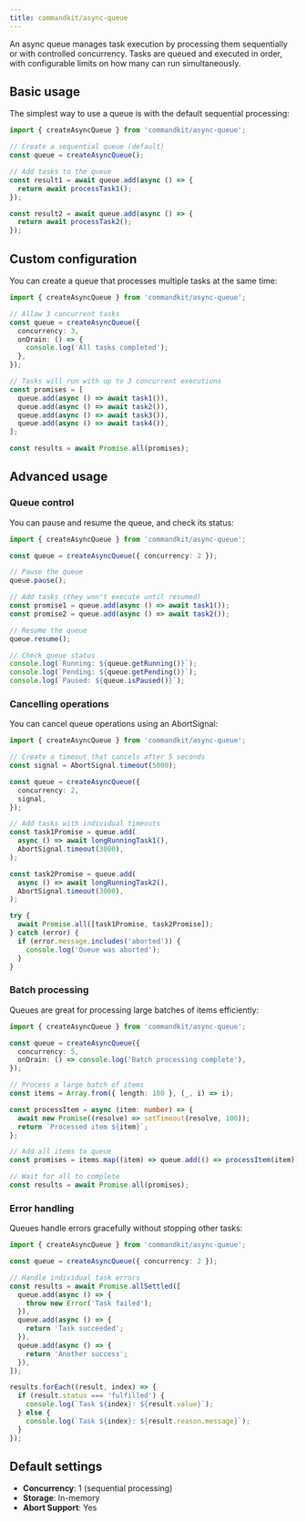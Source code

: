 ```yaml
---
title: commandkit/async-queue
---
```


An async queue manages task execution by processing them sequentially
or with controlled concurrency. Tasks are queued and executed in
order, with configurable limits on how many can run simultaneously.

## Basic usage

The simplest way to use a queue is with the default sequential
processing:

```typescript
import { createAsyncQueue } from 'commandkit/async-queue';

// Create a sequential queue (default)
const queue = createAsyncQueue();

// Add tasks to the queue
const result1 = await queue.add(async () => {
  return await processTask1();
});

const result2 = await queue.add(async () => {
  return await processTask2();
});
```

## Custom configuration

You can create a queue that processes multiple tasks at the same time:

```typescript
import { createAsyncQueue } from 'commandkit/async-queue';

// Allow 3 concurrent tasks
const queue = createAsyncQueue({
  concurrency: 3,
  onDrain: () => {
    console.log('All tasks completed');
  },
});

// Tasks will run with up to 3 concurrent executions
const promises = [
  queue.add(async () => await task1()),
  queue.add(async () => await task2()),
  queue.add(async () => await task3()),
  queue.add(async () => await task4()),
];

const results = await Promise.all(promises);
```

## Advanced usage

### Queue control

You can pause and resume the queue, and check its status:

```typescript
import { createAsyncQueue } from 'commandkit/async-queue';

const queue = createAsyncQueue({ concurrency: 2 });

// Pause the queue
queue.pause();

// Add tasks (they won't execute until resumed)
const promise1 = queue.add(async () => await task1());
const promise2 = queue.add(async () => await task2());

// Resume the queue
queue.resume();

// Check queue status
console.log(`Running: ${queue.getRunning()}`);
console.log(`Pending: ${queue.getPending()}`);
console.log(`Paused: ${queue.isPaused()}`);
```

### Cancelling operations

You can cancel queue operations using an AbortSignal:

```typescript
import { createAsyncQueue } from 'commandkit/async-queue';

// Create a timeout that cancels after 5 seconds
const signal = AbortSignal.timeout(5000);

const queue = createAsyncQueue({
  concurrency: 2,
  signal,
});

// Add tasks with individual timeouts
const task1Promise = queue.add(
  async () => await longRunningTask1(),
  AbortSignal.timeout(3000),
);

const task2Promise = queue.add(
  async () => await longRunningTask2(),
  AbortSignal.timeout(3000),
);

try {
  await Promise.all([task1Promise, task2Promise]);
} catch (error) {
  if (error.message.includes('aborted')) {
    console.log('Queue was aborted');
  }
}
```

### Batch processing

Queues are great for processing large batches of items efficiently:

```typescript
import { createAsyncQueue } from 'commandkit/async-queue';

const queue = createAsyncQueue({
  concurrency: 5,
  onDrain: () => console.log('Batch processing complete'),
});

// Process a large batch of items
const items = Array.from({ length: 100 }, (_, i) => i);

const processItem = async (item: number) => {
  await new Promise((resolve) => setTimeout(resolve, 100));
  return `Processed item ${item}`;
};

// Add all items to queue
const promises = items.map((item) => queue.add(() => processItem(item)));

// Wait for all to complete
const results = await Promise.all(promises);
```

### Error handling

Queues handle errors gracefully without stopping other tasks:

```typescript
import { createAsyncQueue } from 'commandkit/async-queue';

const queue = createAsyncQueue({ concurrency: 2 });

// Handle individual task errors
const results = await Promise.allSettled([
  queue.add(async () => {
    throw new Error('Task failed');
  }),
  queue.add(async () => {
    return 'Task succeeded';
  }),
  queue.add(async () => {
    return 'Another success';
  }),
]);

results.forEach((result, index) => {
  if (result.status === 'fulfilled') {
    console.log(`Task ${index}: ${result.value}`);
  } else {
    console.log(`Task ${index}: ${result.reason.message}`);
  }
});
```

## Default settings

- **Concurrency**: 1 (sequential processing)
- **Storage**: In-memory
- **Abort Support**: Yes

